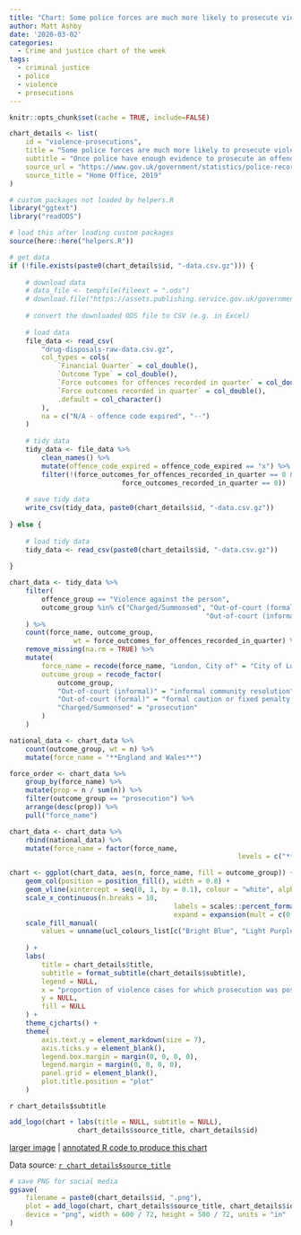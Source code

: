 ```yaml
---
title: "Chart: Some police forces are much more likely to prosecute violence"
author: Matt Ashby
date: '2020-03-02'
categories:
  - Crime and justice chart of the week
tags:
  - criminal justice
  - police
  - violence
  - prosecutions
---
```


```r
knitr::opts_chunk$set(cache = TRUE, include=FALSE)
```

```r
chart_details <- list(
	id = "violence-prosecutions",
	title = "Some police forces are much more likely to prosecute violence",
	subtitle = "Once police have enough evidence to prosecute an offender, they or prosecutors must decide whether to send the case to court or deal with it informally. For violent crimes, the likelihood of a case going to court varies substantially across police forces, with some prosecuting over 80% of cases and others diverting two thirds to other resolutions.",
	source_url = "https://www.gov.uk/government/statistics/police-recorded-crime-open-data-tables",
	source_title = "Home Office, 2019"
)
```

```r
# custom packages not loaded by helpers.R
library("ggtext")
library("readODS")

# load this after loading custom packages
source(here::here("helpers.R"))
```

```r
# get data
if (!file.exists(paste0(chart_details$id, "-data.csv.gz"))) {
	
	# download data
	# data_file <- tempfile(fileext = ".ods")
	# download.file("https://assets.publishing.service.gov.uk/government/uploads/system/uploads/attachment_data/file/859290/prc-outcomes-open-data-mar2019-tables.ods", destfile = data_file)
	
	# convert the downloaded ODS file to CSV (e.g. in Excel)
	
	# load data
	file_data <- read_csv(
		"drug-disposals-raw-data.csv.gz", 
		col_types = cols(
			`Financial Quarter` = col_double(),
			`Outcome Type` = col_double(),
			`Force outcomes for offences recorded in quarter` = col_double(),
			`Force outcomes recorded in quarter` = col_double(),
			.default = col_character()
		), 
		na = c("N/A - offence code expired", "--")
	)
	
	# tidy data
	tidy_data <- file_data %>% 
		clean_names() %>% 
		mutate(offence_code_expired = offence_code_expired == "x") %>% 
		filter(!(force_outcomes_for_offences_recorded_in_quarter == 0 & 
						 	force_outcomes_recorded_in_quarter == 0))
	
	# save tidy data
	write_csv(tidy_data, paste0(chart_details$id, "-data.csv.gz"))	
	
} else {
	
	# load tidy data
	tidy_data <- read_csv(paste0(chart_details$id, "-data.csv.gz"))
	
}
```

```r
chart_data <- tidy_data %>% 
	filter(
		offence_group == "Violence against the person",
		outcome_group %in% c("Charged/Summonsed", "Out-of-court (formal)", 
												 "Out-of-court (informal)")
	) %>% 
	count(force_name, outcome_group, 
				wt = force_outcomes_for_offences_recorded_in_quarter) %>% 
	remove_missing(na.rm = TRUE) %>% 
	mutate(
		force_name = recode(force_name, "London, City of" = "City of London"),
		outcome_group = recode_factor(
			outcome_group,
			"Out-of-court (informal)" = "informal community resolution",
			"Out-of-court (formal)" = "formal caution or fixed penalty notice",
			"Charged/Summonsed" = "prosecution"
		)
	)

national_data <- chart_data %>% 
	count(outcome_group, wt = n) %>% 
	mutate(force_name = "**England and Wales**")

force_order <- chart_data %>% 
	group_by(force_name) %>% 
	mutate(prop = n / sum(n)) %>% 
	filter(outcome_group == "prosecution") %>% 
	arrange(desc(prop)) %>% 
	pull("force_name")

chart_data <- chart_data %>% 
	rbind(national_data) %>% 
	mutate(force_name = factor(force_name, 
														 levels = c("**England and Wales**", force_order)))
```

```r
chart <- ggplot(chart_data, aes(n, force_name, fill = outcome_group)) +
	geom_col(position = position_fill(), width = 0.8) +
	geom_vline(xintercept = seq(0, 1, by = 0.1), colour = "white", alpha = 0.25) +
	scale_x_continuous(n.breaks = 10, 
										 labels = scales::percent_format(accuracy = 1), 
										 expand = expansion(mult = c(0, 0.02))) +
	scale_fill_manual(
		values = unname(ucl_colours_list[c("Bright Blue", "Light Purple", 
																			 "Yellow")])
	) +
	labs(
		title = chart_details$title,
		subtitle = format_subtitle(chart_details$subtitle),
		legend = NULL,
		x = "proportion of violence cases for which prosecution was possible",
		y = NULL,
		fill = NULL
	) +
	theme_cjcharts() +
	theme(
		axis.text.y = element_markdown(size = 7),
		axis.ticks.y = element_blank(),
		legend.box.margin = margin(0, 0, 0, 0),
		legend.margin = margin(0, 0, 0, 0),
		panel.grid = element_blank(),
		plot.title.position = "plot"
	)
```

`r chart_details$subtitle`

```r
add_logo(chart + labs(title = NULL, subtitle = NULL), 
				 chart_details$source_title, chart_details$id)
```

[larger image](../`r chart_details$id`.png) | [annotated R code to produce this chart](https://github.com/mpjashby/lesscrime.info/blob/master/content/post/`r chart_details$id`.Rmd)

Data source: [`r chart_details$source_title`](`r chart_details$source_url`)

```r
# save PNG for social media
ggsave(
	filename = paste0(chart_details$id, ".png"), 
	plot = add_logo(chart, chart_details$source_title, chart_details$id), 
	device = "png", width = 600 / 72, height = 500 / 72, units = "in"
)
```

